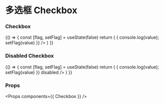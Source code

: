 
<Meta title="Checkbox" component={Checkbox} />

# 多选框 Checkbox


### Checkbox

<Preview>
  <Story name="Checkbox">
    {() => {
      const [flag, setFlag] = useState(false)
      return (
        <Checkbox
          label={'Checkbox'}
          value={flag}
          onChange={(value) => { console.log(value); setFlag(value) }}
        />
      )
    }}
  </Story>
</Preview>

### Disabled Checkbox

<Preview>
  <Story name="Disabled Checkbox">
    {() => {
      const [flag, setFlag] = useState(false)
      return (
        <Checkbox
          label={'Disabled'}
          value={flag}
          onChange={(value) => { console.log(value); setFlag(value) }}
          disabled
        />
      )
    }}
  </Story>
</Preview>

### Props

<Props components={{ Checkbox }} />